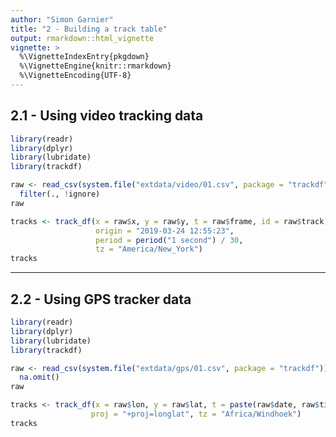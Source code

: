 ```yaml
---
author: "Simon Garnier"
title: "2 - Building a track table"
output: rmarkdown::html_vignette
vignette: >
  %\VignetteIndexEntry{pkgdown}
  %\VignetteEngine{knitr::rmarkdown}
  %\VignetteEncoding{UTF-8}
---
```


## 2.1 - Using video tracking data

```r
library(readr)
library(dplyr)
library(lubridate)
library(trackdf)

raw <- read_csv(system.file("extdata/video/01.csv", package = "trackdf")) %>%
  filter(., !ignore)
raw
```

```r
tracks <- track_df(x = raw$x, y = raw$y, t = raw$frame, id = raw$track, 
                   origin = "2019-03-24 12:55:23",
                   period = period("1 second") / 30, 
                   tz = "America/New_York")
tracks
```

---

## 2.2 - Using GPS tracker data

```r
library(readr)
library(dplyr)
library(lubridate)
library(trackdf)

raw <- read_csv(system.file("extdata/gps/01.csv", package = "trackdf")) %>%
  na.omit()
raw
```

```r
tracks <- track_df(x = raw$lon, y = raw$lat, t = paste(raw$date, raw$time), id = 1,  
                  proj = "+proj=longlat", tz = "Africa/Windhoek")
tracks
```